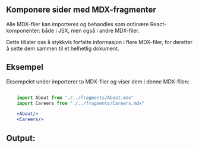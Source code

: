 


## Komponere sider med MDX-fragmenter

Alle MDX-filer kan importeres og behandles som ordinære React-komponenter: både i 
JSX, men også i andre MDX-filer.

Dette tillater oss å stykkvis forfatte informasjon i flere MDX-filer, for deretter å 
sette dem sammen til et helhetlig dokument. 

## Eksempel

Eksempelet under importerer to MDX-filer og viser dem i denne MDX-filen:

```jsx

    import About from "./../fragments/About.mdx"
    import Careers from "./../fragments/Careers.mdx"

    <About/>
    <Careers/>
```


## Output:


<About/>
<Careers/>